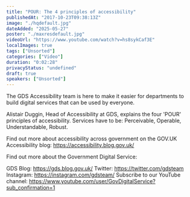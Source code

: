 ```yaml
---
title: "POUR: The 4 principles of accessibility"
publishedAt: "2017-10-23T09:38:13Z"
image: "./hqdefault.jpg"
dateAdded: "2025-05-27"
poster: "./maxresdefault.jpg"
videoUrl: "https://www.youtube.com/watch?v=hs8sykCaf3E"
localImages: true
tags: ["Unsorted"]
categories: ["Video"]
duration: "0:02:28"
privacyStatus: "undefined"
draft: true
speakers: ["Unsorted"]
---
```

The GDS Accessibility team is here to make it easier for departments to build digital services that can be used by everyone.

Alistair Duggin, Head of Accessibility at GDS, explains the four 'POUR' principles of accessibility. Services have to be: Perceivable, Operable, Understandable, Robust.

Find out more about accessibility across government on the GOV.UK Accessibility blog: 
https://accessibility.blog.gov.uk/ 

Find out more about the Government Digital Service:

GDS Blog: https://gds.blog.gov.uk/
Twitter: https://twitter.com/gdsteam 
Instagram: https://instagram.com/gdsteam/ 
Subscribe to our YouTube channel: 
https://www.youtube.com/user/GovDigitalService?sub_confirmation=1
